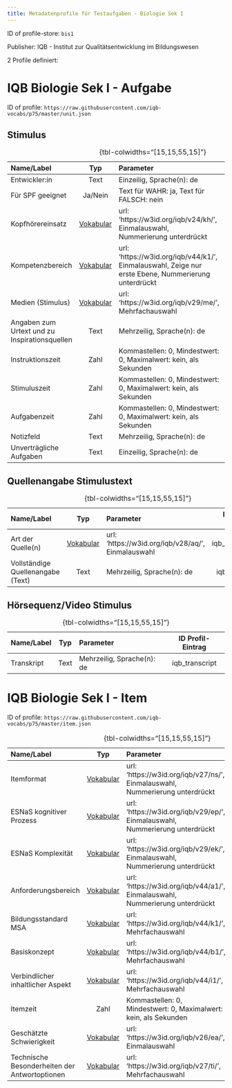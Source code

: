 ```yaml
---
title: Metadatenprofile für Testaufgaben - Biologie Sek I
---
```


ID of profile-store: `bis1`

Publisher: IQB - Institut zur Qualitätsentwicklung im Bildungswesen

2 Profile definiert:

# IQB Biologie Sek I - Aufgabe

ID of profile: `https://raw.githubusercontent.com/iqb-vocabs/p75/master/unit.json`

## Stimulus

| Name/Label | Typ | Parameter | ID Profil-Eintrag |
| :--- | :---: | :--- | :---: |
| Entwickler:in | Text | Einzeilig, Sprache(n): de   | iqb_author |
| Für SPF geeignet | Ja/Nein | Text für WAHR: ja, Text für FALSCH: nein | iqb_spf |
| Kopfhörereinsatz | [Vokabular](https://w3id.org/iqb/v24/kh/) | url: 'https://w3id.org/iqb/v24/kh/', Einmalauswahl, Nummerierung unterdrückt | iqb_phones |
| Kompetenzbereich | [Vokabular](https://w3id.org/iqb/v44/k1/) | url: 'https://w3id.org/iqb/v44/k1/', Einmalauswahl, Zeige nur erste Ebene, Nummerierung unterdrückt | iqb_competence |
| Medien (Stimulus) | [Vokabular](https://w3id.org/iqb/v29/me/) | url: 'https://w3id.org/iqb/v29/me/', Mehrfachauswahl | iqb_media |
| Angaben zum Urtext und zu Inspirationsquellen | Text | Mehrzeilig, Sprache(n): de   | iqb_additional_info |
| Instruktionszeit | Zahl | Kommastellen: 0, Mindestwert: 0, Maximalwert: kein, als Sekunden | iqb_time_instructions |
| Stimuluszeit | Zahl | Kommastellen: 0, Mindestwert: 0, Maximalwert: kein, als Sekunden | iqb_time_stimulus |
| Aufgabenzeit | Zahl | Kommastellen: 0, Mindestwert: 0, Maximalwert: kein, als Sekunden | iqb_time_unit |
| Notizfeld | Text | Mehrzeilig, Sprache(n): de   | iqb_note_field |
| Unverträgliche Aufgaben | Text | Einzeilig, Sprache(n): de   | iqb_compatibility |

: {tbl-colwidths="[15,15,55,15]"}

## Quellenangabe Stimulustext

| Name/Label | Typ | Parameter | ID Profil-Eintrag |
| :--- | :---: | :--- | :---: |
| Art der Quelle(n) | [Vokabular](https://w3id.org/iqb/v28/aq/) | url: 'https://w3id.org/iqb/v28/aq/', Einmalauswahl | iqb_type_source |
| Vollständige Quellenangabe (Text) | Text | Mehrzeilig, Sprache(n): de   | iqb_copyright |

: {tbl-colwidths="[15,15,55,15]"}

## Hörsequenz/Video Stimulus

| Name/Label | Typ | Parameter | ID Profil-Eintrag |
| :--- | :---: | :--- | :---: |
| Transkript | Text | Mehrzeilig, Sprache(n): de   | iqb_transcript |

: {tbl-colwidths="[15,15,55,15]"}

# IQB Biologie Sek I - Item

ID of profile: `https://raw.githubusercontent.com/iqb-vocabs/p75/master/item.json`

| Name/Label | Typ | Parameter | ID Profil-Eintrag |
| :--- | :---: | :--- | :---: |
| Itemformat | [Vokabular](https://w3id.org/iqb/v27/ns/) | url: 'https://w3id.org/iqb/v27/ns/', Einmalauswahl, Nummerierung unterdrückt | iqb_itemformat |
| ESNaS kognitiver Prozess | [Vokabular](https://w3id.org/iqb/v29/ep/) | url: 'https://w3id.org/iqb/v29/ep/', Einmalauswahl, Nummerierung unterdrückt | iqb_esnas_process |
| ESNaS Komplexität | [Vokabular](https://w3id.org/iqb/v29/ek/) | url: 'https://w3id.org/iqb/v29/ek/', Einmalauswahl, Nummerierung unterdrückt | iqb_esnas_complexity |
| Anforderungsbereich | [Vokabular](https://w3id.org/iqb/v44/a1/) | url: 'https://w3id.org/iqb/v44/a1/', Einmalauswahl, Nummerierung unterdrückt | iqb_requirement_area |
| Bildungsstandard MSA | [Vokabular](https://w3id.org/iqb/v44/k1/) | url: 'https://w3id.org/iqb/v44/k1/', Mehrfachauswahl | iqb_standards_msa |
| Basiskonzept | [Vokabular](https://w3id.org/iqb/v44/b1/) | url: 'https://w3id.org/iqb/v44/b1/', Mehrfachauswahl | iqb_basic_concept |
| Verbindlicher inhaltlicher Aspekt | [Vokabular](https://w3id.org/iqb/v44/i1/) | url: 'https://w3id.org/iqb/v44/i1/', Mehrfachauswahl | iqb_content |
| Itemzeit | Zahl | Kommastellen: 0, Mindestwert: 0, Maximalwert: kein, als Sekunden | iqb_time_item |
| Geschätzte Schwierigkeit | [Vokabular](https://w3id.org/iqb/v26/ea/) | url: 'https://w3id.org/iqb/v26/ea/', Einmalauswahl | iqb_complexity |
| Technische Besonderheiten der Antwortoptionen | [Vokabular](https://w3id.org/iqb/v27/ti/) | url: 'https://w3id.org/iqb/v27/ti/', Mehrfachauswahl | iqb_itemtech |

: {tbl-colwidths="[15,15,55,15]"}

